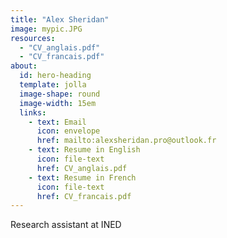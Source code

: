 ---
title: "Alex Sheridan"
image: mypic.JPG
resources: 
  - "CV_anglais.pdf"
  - "CV_francais.pdf"
about:
  id: hero-heading
  template: jolla
  image-shape: round
  image-width: 15em
  links: 
    - text: Email
      icon: envelope
      href: mailto:alexsheridan.pro@outlook.fr
    - text: Resume in English
      icon: file-text
      href: CV_anglais.pdf
    - text: Resume in French
      icon: file-text
      href: CV_francais.pdf
---

::: {#hero-heading}
Research assistant at INED
:::

<!-- ## Research -->

<!-- ### INED \| 2021 - present -->

<!-- #### Research assistant for project Sogenre \| September 2022 - August 2024 -->

<!-- Studying **early socialisation and parental practices**, centered around bodycare. I'm in charge of the quantitative part of the project, making use of Elfe data: data cleaning, analysis design and implementation. Also taking part in literature reviews, writing and dissemination of results. -->

<!-- **Work in progress:** -->

<!-- -   *"Parental care during the first year of life: gender and social variations in practices and tastes",* Y. Demoli, C. Hamelin, O. Samuel, A. Sheridan -->

<!-- -   *"Habiller pour genrer ? Pratiques sociales autour du vêtement dans la toute petite enfance",* C. Brugeilles, A. Paillet, O. Samuel, A. Sheridan -->

<!-- #### Data manager/statistician for project DICE \| April 2021 - July 2022 -->

<!-- Development of Inequalities in Child Educational Achievement: **Cross-country research project** which aimed to compare the **factors that influence socio-economic development gaps of children aged 0 to 16 years old in six countries**: France, England, Germany, Italy, the United States and Japan, using large nationally representative datasets. Participation in the literature review, data harmonisation, longitudinal analyses design and implementation, writing papers and project management. Using Elfe and DEPP data. -->

<!-- **Main collaborators:** A. Solaz, L. Panico, T. Schneider, E. Washbrook, J. Waldfogel, R. Keizer. -->

<!-- **Work in progress:** -->

<!-- -   *"Family trajectories, maternal education and achievement gaps: a comparative perspective. Findings on England, France, Germany and the US",* J. Dräger, S. Kwon, V. Perinetti Casonir, T. Schneider, A. Sheridan, A. Solaz, J. Waldfogel, E. Washbrook -->

<!-- -   *"The relevance of tracking and social segregation for growing achievement gaps by parental education in lower secondary school. A longitudinal analysis in France, Germany, the United States, and England",* J. Dräger, S. Kwon, M. Olczyk, V. Perinetti Casonir, T. Schneider, A. Sheridan, A. Solaz, J. Waldfogel, E. Washbrook, under review -->

<!-- #### Research internship \| April 2020 - November 2020, followed by a contract with the OECD \| January 2021 - March 2021 -->

<!-- Studying the socio-economic variations in the relationship between **parenting styles and PISA 2018 scores, across OECD countries**. Data treatment, literature review, contributing to analyses and writing of the paper. -->

<!-- **Work in progress:** -->

<!-- -   *"Is parental emotional support linked to better PISA test scores and subjective well-being of children ? An international look at socio-economic gaps in parental support and their outcomes",* L. Berger, L. Panico, A. Sheridan, O. Thévenon -->

<!-- ## Translation -->

<!-- ### Translator for project Eurocohort \| July 2022 -->

<!-- Translated the pilot questionnaires for this international study, from English to French. Evaluated the parents questionnaire. -->

<!-- ## Education -->

<!-- ### Paris School of Economics \| 2018 - 2020 -->

<!-- #### Master's Analysis and Policy in Economics (APE), *magna cum laude* -->

<!-- Co-accredited by the EHESS, the ENS-PSL, the Ecole des Ponts ParisTech and Université Paris 1 Panthéon-Sorbonne. -->

<!-- **Thesis:** *"Older siblings and divorce: Evidence from the British Cohort Study"*, under the supervision of Andrew Clark. -->

<!-- ### Université Paris 1 Panthéon-Sorbonne \| 2015 - 2018 -->

<!-- #### Degree in Economics, *magna cum laude* -->

<!-- Third year spent at **Warwick University** -->
